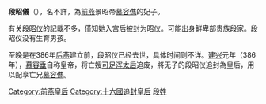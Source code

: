 {{Unreferenced |time=2010-05-09T03:48:29+00:00 }}
'''段昭儀'''（{{bd|？||西元386年||catIdx=D}}），名不詳，為[[前燕|前燕]]景昭帝[[慕容儁|慕容儁]]的妃子。

有关段[[昭仪|昭仪]]的記載不多，僅知她入宫后被封为昭仪。可能出身鲜卑部贵族段家。段昭仪没有生育男孩。

至晚是在386年[[后燕|后燕]]建立前，段昭仪已经去世，具体时间则不详。[[建兴_(后燕)|建兴]]元年（386年），[[慕容垂|慕容垂]]自称皇帝，将亡嫂[[可足渾皇后_(慕容儁)|可足浑太后]]追废，將无子的段昭仪追封為皇后，用以配享亡兄[[慕容儁|慕容儁]]。

{{晋朝人物小作品}}
{{十六國諸燕皇后}}

[[Category:前燕皇后|Category:前燕皇后]]
[[Category:十六國追封皇后|Category:十六國追封皇后]]
[[Category:段姓|段姓]]